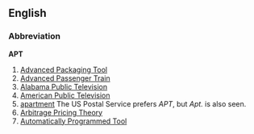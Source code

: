 ==English==

===Abbreviation===
'''APT'''

# [[Advanced Packaging Tool]]
# [[Advanced Passenger Train]]
# [[Alabama Public Television]]
# [[American Public Television]]
# [[apartment]]  The US Postal Service prefers ''APT'', but ''Apt.'' is also seen.
# [[Arbitrage Pricing Theory]]
# [[Automatically Programmed Tool]]